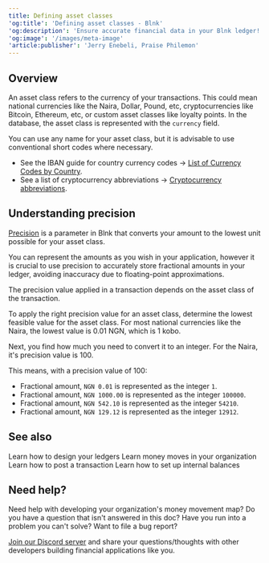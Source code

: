 ```yaml
---
title: Defining asset classes
'og:title': 'Defining asset classes - Blnk'
'og:description': 'Ensure accurate financial data in your Blnk ledger! This guide defines asset classes, explores transaction precision, and offers best practices. Learn how to represent currencies, crypto, and custom classes, and understand how precision prevents errors due to floating-point approximations.'
'og:image': '/images/meta-image'
'article:publisher': 'Jerry Enebeli, Praise Philemon'
---
```


## Overview

An asset class refers to the currency of your transactions. This could mean national currencies like the Naira, Dollar, Pound, etc, cryptocurrencies like Bitcoin, Ethereum, etc, or custom asset classes like loyalty points. In the database, the asset class is represented with the `currency` field.

You can use any name for your asset class, but it is advisable to use conventional short codes where necessary. 

- See the IBAN guide for country currency codes → [List of Currency Codes by Country](https://www.iban.com/currency-codes).
- See a list of cryptocurrency abbreviations → [Cryptocurrency abbreviations](https://www.ifcmarkets.com/en/cryptocurrency-abbreviations).

## Understanding precision

[Precision](../tutorial/precision) is a parameter in Blnk that converts your amount to the lowest unit possible for your asset class. 

You can represent the amounts as you wish in your application, however it is crucial to use precision to accurately store fractional amounts in your ledger, avoiding inaccuracy due to floating-point approximations.

The precision value applied in a transaction depends on the asset class of the transaction. 

To apply the right precision value for an asset class, determine the lowest feasible value for the asset class. For most national currencies like the Naira, the lowest value is 0.01 NGN, which is 1 kobo. 

Next, you find how much you need to convert it to an integer. For the Naira, it's precision value is 100.

This means, with a precision value of 100:

- Fractional amount, `NGN 0.01` is represented as the integer `1`.
- Fractional amount, `NGN 1000.00` is represented as the integer `100000`.
- Fractional amount, `NGN 542.10` is represented as the integer `54210`.
- Fractional amount, `NGN 129.12` is represented as the integer `12912`.

## See also

<CardGroup>
    <Card title="Ledger architecture" icon="book-open-cover" href="ledger-architecture">
        Learn how to design your ledgers
    </Card>
    <Card title="Money movement map" icon="book-open-cover" href="money-movement-map">
        Learn money moves in your organization
    </Card>
    <Card title="Record a transaction" icon="book-open-cover" href="/ledger/tutorial/record-a-transaction">
        Learn how to post a transaction
    </Card>
    <Card title="Setting up internal balances" icon="book-open-cover" href="/ledger/tutorial/internal-balances">
        Learn how to set up internal balances
    </Card>
</CardGroup>

## Need help?

Need help with developing your organization's money movement map? Do you have a question that isn't answered in this doc? Have you run into a problem you can't solve? Want to file a bug report?

[Join our Discord server](https://discord.gg/7WNv94zPpx) and share your questions/thoughts with other developers building financial applications like you.